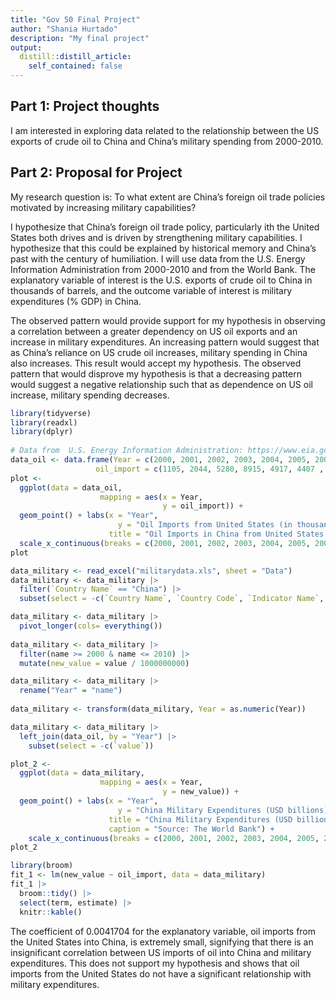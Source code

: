 ```yaml
---
title: "Gov 50 Final Project"
author: "Shania Hurtado"
description: "My final project"
output:
  distill::distill_article:
    self_contained: false
---
```




## Part 1: Project thoughts

I am interested in exploring data related to the relationship between the US exports of crude oil to China and China's military spending from 2000-2010. 

## Part 2: Proposal for Project

My research question is: To what extent are China's foreign oil trade policies motivated by increasing military capabilities?

I hypothesize that China's foreign oil trade policy, particularly ith the United States both drives and is driven by strengthening military capabilities. I hypothesize that this could be explained by historical memory and China's past with the century of humiliation. I will use data from the U.S. Energy Information Administration from 2000-2010 and from the World Bank. The explanatory variable of interest is the U.S. exports of crude oil to China in thousands of barrels, and the outcome variable of interest is military expenditures (% GDP) in China. 

The observed pattern would provide support for my hypothesis in observing a correlation between a greater dependency on US oil exports and an increase in military expenditures. An increasing pattern would suggest that as China's reliance on US crude oil increases, military spending in China also increases. This result would accept my hypothesis. The observed pattern that would disprove my hypothesis is that a decreasing pattern would suggest a negative relationship such that as dependence on US oil increase, military spending decreases. 


```r
library(tidyverse)
library(readxl)
library(dplyr)
 
# Data from  U.S. Energy Information Administration: https://www.eia.gov/dnav/pet/hist/LeafHandler.ashx?n=PET&s=MTTEXCH1&f=M
data_oil <- data.frame(Year = c(2000, 2001, 2002, 2003, 2004, 2005, 2006, 2007, 2008, 2009, 2010),
                   oil_import = c(1105, 2044, 5280, 8915, 4917, 4407 , 3986 , 4970 , 4875, 15954, 18894))
plot <- 
  ggplot(data = data_oil,
                    mapping = aes(x = Year,
                                  y = oil_import)) +
  geom_point() + labs(x = "Year",
                        y = "Oil Imports from United States (in thousand barrels)",
                      title = "Oil Imports in China from United States (in thousand barrels), 2000-2010", caption = "Source: U.S. Energy Information Administration") +
  scale_x_continuous(breaks = c(2000, 2001, 2002, 2003, 2004, 2005, 2006, 2007, 2008, 2009, 2010))
plot

data_military <- read_excel("militarydata.xls", sheet = "Data")
data_military <- data_military |>
  filter(`Country Name` == "China") |>
  subset(select = -c(`Country Name`, `Country Code`, `Indicator Name`, `Indicator Code`))

data_military <- data_military |>
  pivot_longer(cols= everything()) 
  
data_military <- data_military |>
  filter(name >= 2000 & name <= 2010) |>
  mutate(new_value = value / 1000000000)

data_military <- data_military |>
  rename("Year" = "name")
             
data_military <- transform(data_military, Year = as.numeric(Year))

data_military <- data_military |>
  left_join(data_oil, by = "Year") |>
    subset(select = -c(`value`))

plot_2 <- 
  ggplot(data = data_military,
                    mapping = aes(x = Year,
                                  y = new_value)) +
  geom_point() + labs(x = "Year",
                        y = "China Military Expenditures (USD billions)",
                      title = "China Military Expenditures (USD billions), 2000-2010",
                      caption = "Source: The World Bank") +
    scale_x_continuous(breaks = c(2000, 2001, 2002, 2003, 2004, 2005, 2006, 2007, 2008, 2009, 2010))
plot_2

library(broom)
fit_1 <- lm(new_value ~ oil_import, data = data_military)
fit_1 |>
  broom::tidy() |>
  select(term, estimate) |>  
  knitr::kable()

```
The coefficient of 0.0041704 for the explanatory variable, oil imports from the United States into China, is extremely small, signifying that there is an insignificant correlation between US imports of oil into China and military expenditures. This does not support my hypothesis and shows that oil imports from the United States do not have a significant relationship with military expenditures. 